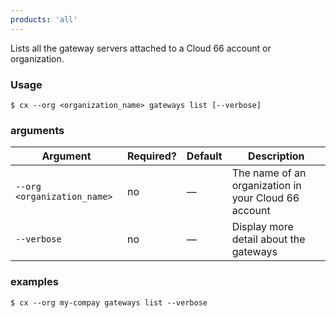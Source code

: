 ```yaml
---
products: 'all'
---
```


Lists all the gateway servers attached to a Cloud 66 account or organization.

### Usage

```shell
$ cx --org <organization_name> gateways list [--verbose]
```

### arguments

| Argument | Required? | Default | Description |
|  ---  |  ---  |  ---  |  ---  |
| `--org <organization_name>` | no | — | The name of an organization in your Cloud 66 account |
| `--verbose` | no | — | Display more detail about the gateways |

### examples

```shell
$ cx --org my-compay gateways list --verbose
```

